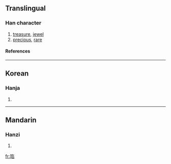 ==Translingual==
===Han character===
{{Han char|rn=96|rad=玉|as=06|sn=10|four=|canj=一土人十山 (MGOJU)}}
# [[treasure]], [[jewel]]
# [[precious]], [[rare]]
====References====
{{Han ref|kx=0731.070|dkj=20963|dj=1142.200|hdz=21111.080|uh=73E4|ud=29668}}

----
==Korean==
===Hanja===
{{ko-hanja|hangeul=보|eumhun=|rv=bo|mr=po|y=po}}
# {{defn|Korean}}

----
==Mandarin==
===Hanzi===
{{cmn-hanzi|pin=[[bǎo]] (bao3), [[huī]] (hui1)|wg=pao<sup>3</sup>, hui<sup>1</sup>}}
# {{defn|Mandarin}}

[[fr:珤]]